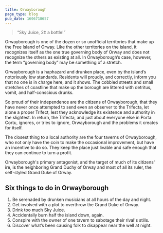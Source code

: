 ```yaml
---
title: Orwayborough
page_type: blog
pub_date: 1606710657
---
```


> “Sky Juice, 2¢ a bottle!”

Orwayborough is one of the dozen or so unofficial territories that make up the Free Island of Orway. Like the other territories on the island, it recognizes itself as the one true governing body of Orway and does not recognize the others as existing at all. In Orwayborough’s case, however, the term “governing body” may be something of a stretch.

Orwayborough is a haphazard and drunken place, even by the island’s notoriously low standards. Residents will proudly, and correctly, inform you that no one is in charge here, and it shows. The cobbled streets and small stretches of coastline that make up the borough are littered with detritus, vomit, and half-conscious drunks.

So proud of their independence are the citizens of Orwayborough, that they have never once attempted to send even an observer to the Trifecta, let alone a proper Trifect, lest they acknowledge its existence and authority in the slightest. In return, the Trifecta, and just about everyone else in Porta Cortu, ignores, or tries to ignore, Orwayborough and the problems it creates for itself.

The closest thing to a local authority are the four taverns of Orwayborough, who not only have the coin to make the occasional improvement, but have an incentive to do so. They keep the place just livable and safe enough that they can continue to turn a profit.

Orwayborough's primary antagonist, and the target of much of its citizens' ire, is the neighboring Grand Duchy of Orway and most of all its ruler, the self-styled Grand Duke of Orway.

## Six things to do in Orwayborough

1. Be serenaded by drunken musicians at all hours of the day and night.
2. Get involved with a plot to overthrow the Grand Duke of Orway.
3. Drink too much Sky Juice.
4. Accidentally burn half the island down, again.
5. Conspire with the owner of one tavern to sabotage their rival's stills.
6. Discover what’s been causing folk to disappear near the well at night.
